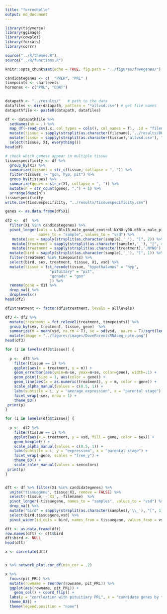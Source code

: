 ```yaml
---
title: "forrechelle"
output: md_document
---
```


```r
library(tidyverse)
library(ggimage)
library(cowplot)
library(forcats)
library(corrr)

source("../R/themes.R")
source("../R/functions.R")

knitr::opts_chunk$set(echo = TRUE, fig.path = "../figures/favegenes/")
```

```r

candidategenes <- c(  "PRLR", "PRL" )
timepoints <- charlevels
hormones <- c("PRL", "CORT")
  
```

```r

datapath <- "../results/"   # path to the data
datafiles <- dir(datapath, pattern = "*allvsd.csv") # get file names
datapathfile <- paste0(datapath, datafiles)

df <- datapathfile %>%
  setNames(nm = .) %>%
  map_df(~read_csv(.x, col_types = cols(), col_names = T), .id = "filename") %>% 
  mutate(tissue = sapply(strsplit(as.character(filename),'../results/06_'), "[", 2)) %>% 
  mutate(tissue = sapply(strsplit(as.character(tissue),'allvsd.csv'), "[", 1))  %>% 
  select(tissue, X1, everything()) 
head(df)

# check which genese appear in multiple tissue
tissuespecificity <- df %>%
  group_by(X1) %>%
  summarize(tissues = str_c(tissue, collapse = ", ")) %>%
  filter(tissues != "gon, hyp, pit") %>%
  group_by(tissues) %>%
  summarize(genes = str_c(X1, collapse = ", ")) %>% 
  mutate(n = str_count(genes, ",") + 1) %>% 
  arrange(desc(n))
tissuespecificity
write.csv(tissuespecificity, "../results/tissuespecificity.csv")
```

```r
genes <- as.data.frame(df$X1)
  
df2 <-  df  %>%
  filter(X1 %in% candidategenes) %>%
  pivot_longer(cols = L.Blu13_male_gonad_control.NYNO:y98.o50.x_male_pituitary_inc.d3, 
               names_to = "sample", values_to = "vsd") %>%
   mutate(sex = sapply(strsplit(as.character(sample),'_'), "[", 2)) %>%
   mutate(treatment = sapply(strsplit(as.character(sample),'_'), "[", 4))  %>%
   mutate(treatment = sapply(strsplit(as.character(treatment),'.NYNO'), "[", 1)) %>%
  mutate(bird = sapply(strsplit(as.character(sample),'_'), "[", 1)) %>%
  filter(treatment %in% timepoints) %>%
  select(bird, sex, treatment, tissue, X1, vsd) %>%
  mutate(tissue = fct_recode(tissue, "hypothalamus" = "hyp",
                    "pituitary" = "pit",
                    "gonads" = "gon"
                    )) %>%
  rename(gene = X1) %>%
  drop_na() %>%
  droplevels()
head(df2)

df2$treatment <- factor(df2$treatment, levels = alllevels)

df3 <- df2 %>% 
  mutate(treatment = fct_relevel(treatment, timepoints)) %>% 
  group_by(sex, treatment, tissue, gene)  %>% 
  summarize(m = mean(vsd, na.rm = T), se = sd(vsd,  na.rm = T)/sqrt(length(vsd))) %>%
  mutate(image = "../figures/images/DoveParentsRNAseq_note.png")
head(df3)  

for (i in levels(df3$tissue)) {
  
  p <-  df3 %>%
    filter(tissue == i) %>%
    ggplot(aes(x = treatment, y = m)) +
    geom_errorbar(aes(ymin=m-se, ymax=m+se, color=gene), width=.1) +
    geom_point(size = 1, aes(color = gene)) +
    geom_line(aes(x = as.numeric(treatment), y = m, color = gene)) +
    scale_alpha_manual(values = c(0.5, 1)) +
    labs(subtitle = i, y = "average expression", x = "parental stage") +
    facet_wrap(~sex, nrow = 1) +
    theme_B3()
 print(p)
}

for (i in levels(df3$tissue)) {
  
  p <-  df2 %>%
    filter(tissue == i) %>%
    ggplot(aes(x = treatment, y = vsd, fill = gene, color = sex)) +
    geom_boxplot() +
    scale_alpha_manual(values = c(0.5, 1)) +
    labs(subtitle = i, y = "expression", x = "parental stage") +
    facet_wrap(~gene, scales = "free_y") +
    theme_B3() +
    scale_color_manual(values = sexcolors)
 print(p)
}


dft <- df %>% filter(X1 %in% candidategenes) %>%
  unite("tissuegene", tissue:X1, remove = FALSE) %>%
  select(-tissue, -`X1`, -filename)  %>%
  pivot_longer(-tissuegene, names_to = "samples", values_to = "vsd") %>%
  drop_na() %>%
  mutate("bird" = sapply(strsplit(as.character(samples),'\\_'), "[", 1)) %>%
  select(bird,tissuegene,vsd) %>%
  pivot_wider(id_cols = bird, names_from = tissuegene, values_from = vsd)

dft <- as.data.frame(dft)
row.names(dft) <- dft$bird
dft$bird <- NULL
head(dft)

x <- correlate(dft)


x %>% network_plot.cor_df(min_cor = .2)

x %>%
  focus(pit_PRL) %>%
  mutate(rowname = reorder(rowname, pit_PRL)) %>%
  ggplot(aes(rowname, pit_PRL)) +
    geom_col() + coord_flip() +
  labs(y = "corrleation with pituitiary PRL", x = "candidate genes by tissue") +
  theme_B3() + 
  theme(legend.position = "none")
```


